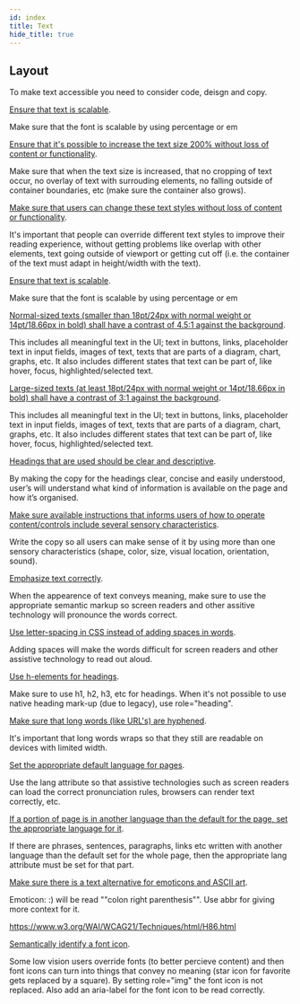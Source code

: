 ```yaml
---
id: index
title: Text
hide_title: true
---
```



<Card icon="🖋">

## Layout

To make text accessible you need to consider code, deisgn and copy. 

</Card>

<CategoryItem id="scalable-text">

[Ensure that text is scalable](scalable-text.md).

Make sure that the font is scalable by using percentage or em

</CategoryItem>

<CategoryItem id="increased-text-size">

[Ensure that it's possible to increase the text size 200% without loss of content or functionality](increased-text-size.md).

Make sure that when the text size is increased, that no cropping of text occur, no overlay of text with surrouding elements, no falling outside of container boundaries, etc (make sure the container also grows).

</CategoryItem>

<CategoryItem id="text-styles">

[Make sure that users can change these text styles without loss of content or functionality](text-styles.md).

It's important that people can override different text styles to improve their reading experience, without getting problems like overlap with other elements, text going outside of viewport or getting cut off (i.e. the container of the text must adapt in height/width with the text).

</CategoryItem>

<CategoryItem id="scalable-text">

[Ensure that text is scalable](scalable-text.md).

Make sure that the font is scalable by using percentage or em

</CategoryItem>

<CategoryItem id="text-contrast">

[Normal-sized texts (smaller than 18pt/24px with normal weight or 14pt/18.66px in bold) shall have a contrast of 4.5:1 against the background](text-contrast.md).

This includes all meaningful text in the UI; text in buttons, links, placeholder text in input fields, images of text, texts that are parts of a diagram, chart, graphs, etc. It also includes different states that text can be part of, like hover, focus, highlighted/selected text.

</CategoryItem>

<CategoryItem id="large-text-contrast">

[Large-sized texts (at least 18pt/24px with normal weight or 14pt/18.66px in bold) shall have a contrast of 3:1 against the background](large-text-contrast.md).

This includes all meaningful text in the UI; text in buttons, links, placeholder text in input fields, images of text, texts that are parts of a diagram, chart, graphs, etc. It also includes different states that text can be part of, like hover, focus, highlighted/selected text.

</CategoryItem>

<CategoryItem id="clear-headings">

[Headings that are used should be clear and descriptive](clear-headings.md).

By making the copy for the headings clear, concise and easily understood, user’s will understand what kind of information is available on the page and how it’s organised.

</CategoryItem>

<CategoryItem id="descriptive-instrucions">

[Make sure available instructions that informs users of how to operate content/controls include several sensory characteristics](descriptive-instrucions.md).

Write the copy so all users can make sense of it by using more than one sensory characteristics (shape, color, size, visual location, orientation, sound).

</CategoryItem>

<CategoryItem id="emphasize-text">

[Emphasize text correctly](emphasize-text.md).

When the appearence of text conveys meaning, make sure to use the appropriate semantic markup so screen readers and other assitive technology will pronounce the words correct.

</CategoryItem>

<CategoryItem id="letter-spacing">

[Use letter-spacing in CSS instead of adding spaces in words](letter-spacing.md).

Adding spaces will make the words difficult for screen readers and other assistive technology to read out aloud. 

</CategoryItem>

<CategoryItem id="heading-elements">

[Use h-elements for headings](heading-elements.md).

Make sure to use h1, h2, h3, etc for headings. When it's not possible to use native heading mark-up (due to legacy), use role="heading".

</CategoryItem>

<CategoryItem id="hyphenation">

[Make sure that long words (like URL's) are hyphened](hyphenation.md).

It's important that long words wraps so that they still are readable on devices with limited width.

</CategoryItem>

<CategoryItem id="default-language">

[Set the appropriate default language for pages](default-language.md).

Use the lang attribute so that assistive technologies such as screen readers can load the correct pronunciation rules, browsers can render text correctly, etc.

</CategoryItem>

<CategoryItem id="other-languages">

[If a portion of page is in another language than the default for the page, set the appropriate language for it](other-languages.md).

If there are phrases, sentences, paragraphs, links etc written with another language than the default set for the whole page, then the appropriate lang attribute must be set for that part. 

</CategoryItem>

<CategoryItem id="emoticons">

[Make sure there is a text alternative for emoticons and ASCII art](emoticons.md).

Emoticon: :) will be read ""colon right parenthesis"". Use abbr for giving more context for it.

https://www.w3.org/WAI/WCAG21/Techniques/html/H86.html

</CategoryItem>

</CategoryItem>

<CategoryItem id="identify-font-icons">

[Semantically identify a font icon](identify-font-icons.md).

Some low vision users override fonts (to better percieve content) and then font icons can turn into things that convey no meaning (star icon for favorite gets replaced by a square). By setting role="img" the font icon is not replaced. Also add an aria-label for the font icon to be read correctly.

</CategoryItem>

